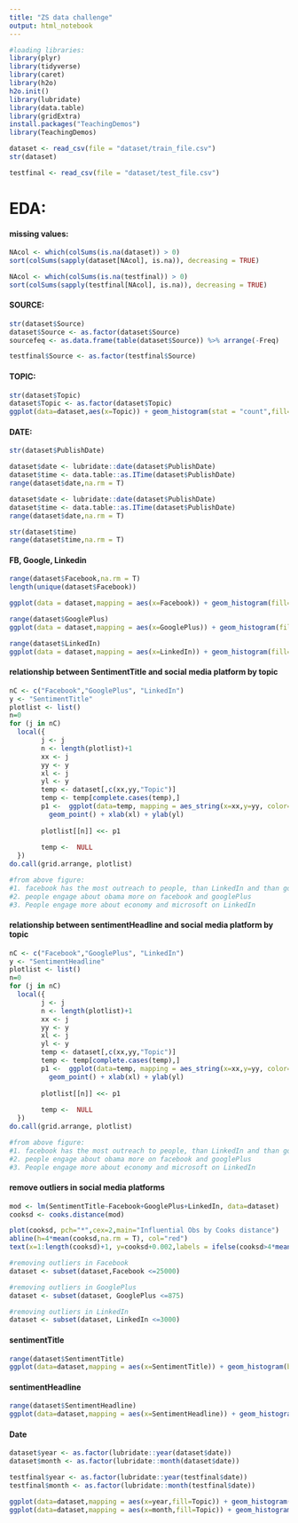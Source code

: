 ```yaml
---
title: "ZS data challenge"
output: html_notebook
---
```


```r
#loading libraries:
library(plyr)
library(tidyverse)
library(caret)
library(h2o)
h2o.init()
library(lubridate)
library(data.table)
library(gridExtra)
install.packages("TeachingDemos")
library(TeachingDemos)
```


```r
dataset <- read_csv(file = "dataset/train_file.csv")
str(dataset)

testfinal <- read_csv(file = "dataset/test_file.csv")
```


# EDA:

#### missing values:
```r
NAcol <- which(colSums(is.na(dataset)) > 0)
sort(colSums(sapply(dataset[NAcol], is.na)), decreasing = TRUE)

NAcol <- which(colSums(is.na(testfinal)) > 0)
sort(colSums(sapply(testfinal[NAcol], is.na)), decreasing = TRUE)
```

#### SOURCE:
```r
str(dataset$Source)
dataset$Source <- as.factor(dataset$Source)
sourcefeq <- as.data.frame(table(dataset$Source)) %>% arrange(-Freq)

testfinal$Source <- as.factor(testfinal$Source)
```

#### TOPIC:
```r
str(dataset$Topic)
dataset$Topic <- as.factor(dataset$Topic)
ggplot(data=dataset,aes(x=Topic)) + geom_histogram(stat = "count",fill="lightblue")
```

#### DATE:
```r
str(dataset$PublishDate)
```

```r
dataset$date <- lubridate::date(dataset$PublishDate)
dataset$time <- data.table::as.ITime(dataset$PublishDate)
range(dataset$date,na.rm = T)

dataset$date <- lubridate::date(dataset$PublishDate)
dataset$time <- data.table::as.ITime(dataset$PublishDate)
range(dataset$date,na.rm = T)
```

```r
str(dataset$time)
range(dataset$time,na.rm = T)
```

#### FB, Google, Linkedin
```r
range(dataset$Facebook,na.rm = T)
length(unique(dataset$Facebook))

ggplot(data = dataset,mapping = aes(x=Facebook)) + geom_histogram(fill="lightblue",bins = 50) 
```

```r
range(dataset$GooglePlus)
ggplot(data = dataset,mapping = aes(x=GooglePlus)) + geom_histogram(fill="lightblue",bins = 50) 
```

```r
range(dataset$LinkedIn)
ggplot(data = dataset,mapping = aes(x=LinkedIn)) + geom_histogram(fill="lightblue",bins = 50) 
```

#### relationship between SentimentTitle and social media platform by topic
```r
nC <- c("Facebook","GooglePlus", "LinkedIn")
y <- "SentimentTitle"
plotlist <- list()
n=0
for (j in nC)
  local({ 
        j <- j
        n <- length(plotlist)+1
        xx <- j
        yy <- y 
        xl <- j
        yl <- y
        temp <- dataset[,c(xx,yy,"Topic")]
        temp <- temp[complete.cases(temp),]
        p1 <-  ggplot(data=temp, mapping = aes_string(x=xx,y=yy, color="Topic")) + 
          geom_point() + xlab(xl) + ylab(yl) 
        
        plotlist[[n]] <<- p1
    
        temp <-  NULL
  })
do.call(grid.arrange, plotlist)
```

```r
#from above figure:
#1. facebook has the most outreach to people, than LinkedIn and than googlePlus.
#2. people engage about obama more on facebook and googlePlus
#3. People engage more about economy and microsoft on LinkedIn
```


#### relationship between sentimentHeadline and social media platform by topic
```r
nC <- c("Facebook","GooglePlus", "LinkedIn")
y <- "SentimentHeadline"
plotlist <- list()
n=0
for (j in nC)
  local({ 
        j <- j
        n <- length(plotlist)+1
        xx <- j
        yy <- y 
        xl <- j
        yl <- y
        temp <- dataset[,c(xx,yy,"Topic")]
        temp <- temp[complete.cases(temp),]
        p1 <-  ggplot(data=temp, mapping = aes_string(x=xx,y=yy, color="Topic")) + 
          geom_point() + xlab(xl) + ylab(yl) 
        
        plotlist[[n]] <<- p1
    
        temp <-  NULL
  })
do.call(grid.arrange, plotlist)
```



```r
#from above figure:
#1. facebook has the most outreach to people, than LinkedIn and than googlePlus same trend as previous figure.
#2. people engage about obama more on facebook and googlePlus
#3. People engage more about economy and microsoft on LinkedIn
```

#### remove outliers in social media platforms
```r
mod <- lm(SentimentTitle~Facebook+GooglePlus+LinkedIn, data=dataset)
cooksd <- cooks.distance(mod)
```

```r
plot(cooksd, pch="*",cex=2,main="Influential Obs by Cooks distance")
abline(h=4*mean(cooksd,na.rm = T), col="red")
text(x=1:length(cooksd)+1, y=cooksd+0.002,labels = ifelse(cooksd>4*mean(cooksd,na.rm = T), names(cooksd),""),col = "red")
```

```r
#removing outliers in Facebook
dataset <- subset(dataset,Facebook <=25000)

#removing outliers in GooglePlus
dataset <- subset(dataset, GooglePlus <=875)

#removing outliers in LinkedIn
dataset <- subset(dataset, LinkedIn <=3000)
```


#### sentimentTitle
```r
range(dataset$SentimentTitle)
ggplot(data=dataset,mapping = aes(x=SentimentTitle)) + geom_histogram(bins = 30,fill="lightblue")
```

#### sentimentHeadline
```r
range(dataset$SentimentHeadline)
ggplot(data=dataset,mapping = aes(x=SentimentHeadline)) + geom_histogram(bins = 30,fill="lightblue")
```

#### Date
```r
dataset$year <- as.factor(lubridate::year(dataset$date))
dataset$month <- as.factor(lubridate::month(dataset$date))

testfinal$year <- as.factor(lubridate::year(testfinal$date))
testfinal$month <- as.factor(lubridate::month(testfinal$date))

ggplot(data=dataset,mapping = aes(x=year,fill=Topic)) + geom_histogram(stat = "count")
ggplot(data=dataset,mapping = aes(x=month,fill=Topic)) + geom_histogram(stat = "count")
```


